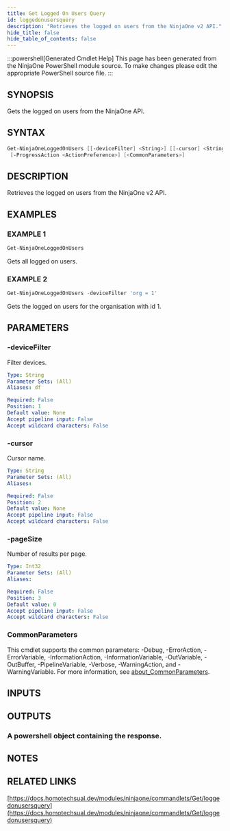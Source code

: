 ```yaml
---
title: Get Logged On Users Query
id: loggedonusersquery
description: "Retrieves the logged on users from the NinjaOne v2 API."
hide_title: false
hide_table_of_contents: false
---
```


:::powershell[Generated Cmdlet Help]
This page has been generated from the NinjaOne PowerShell module source. To make changes please edit the appropriate PowerShell source file.
:::

## SYNOPSIS

Gets the logged on users from the NinjaOne API.

## SYNTAX

```powershell
Get-NinjaOneLoggedOnUsers [[-deviceFilter] <String>] [[-cursor] <String>] [[-pageSize] <Int32>]
 [-ProgressAction <ActionPreference>] [<CommonParameters>]
```

## DESCRIPTION

Retrieves the logged on users from the NinjaOne v2 API.

## EXAMPLES

### EXAMPLE 1

```powershell
Get-NinjaOneLoggedOnUsers
```

Gets all logged on users.

### EXAMPLE 2

```powershell
Get-NinjaOneLoggedOnUsers -deviceFilter 'org = 1'
```

Gets the logged on users for the organisation with id 1.

## PARAMETERS

### -deviceFilter

Filter devices.

```yaml
Type: String
Parameter Sets: (All)
Aliases: df

Required: False
Position: 1
Default value: None
Accept pipeline input: False
Accept wildcard characters: False
```

### -cursor

Cursor name.

```yaml
Type: String
Parameter Sets: (All)
Aliases:

Required: False
Position: 2
Default value: None
Accept pipeline input: False
Accept wildcard characters: False
```

### -pageSize

Number of results per page.

```yaml
Type: Int32
Parameter Sets: (All)
Aliases:

Required: False
Position: 3
Default value: 0
Accept pipeline input: False
Accept wildcard characters: False
```

### CommonParameters

This cmdlet supports the common parameters: -Debug, -ErrorAction, -ErrorVariable, -InformationAction, -InformationVariable, -OutVariable, -OutBuffer, -PipelineVariable, -Verbose, -WarningAction, and -WarningVariable. For more information, see [about_CommonParameters](http://go.microsoft.com/fwlink/?LinkID=113216).

## INPUTS


## OUTPUTS

### A powershell object containing the response.

## NOTES

## RELATED LINKS

[https://docs.homotechsual.dev/modules/ninjaone/commandlets/Get/loggedonusersquery](https://docs.homotechsual.dev/modules/ninjaone/commandlets/Get/loggedonusersquery)
